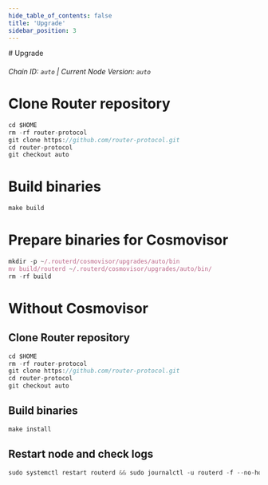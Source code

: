 ```yaml
---
hide_table_of_contents: false
title: 'Upgrade'
sidebar_position: 3
---
```


<div class="h1-with-icon icon-router">
  # Upgrade
</div>

###### Chain ID: `auto` | Current Node Version: `auto`

# Clone Router repository

```js
cd $HOME
rm -rf router-protocol
git clone https://github.com/router-protocol.git
cd router-protocol
git checkout auto
```

# Build binaries

```js
make build
```

# Prepare binaries for Cosmovisor

```js
mkdir -p ~/.routerd/cosmovisor/upgrades/auto/bin
mv build/routerd ~/.routerd/cosmovisor/upgrades/auto/bin/
rm -rf build
```

# Without Cosmovisor

## Clone Router repository

```js
cd $HOME
rm -rf router-protocol
git clone https://github.com/router-protocol.git
cd router-protocol
git checkout auto
```

## Build binaries

```js
make install
```

## Restart node and check logs

```js
sudo systemctl restart routerd && sudo journalctl -u routerd -f --no-hostname -o cat
```
